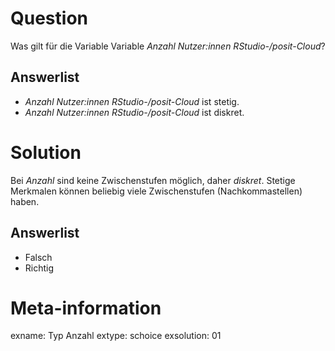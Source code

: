 Question
========

Was gilt für die Variable Variable *Anzahl Nutzer:innen RStudio-/posit-Cloud*?

Answerlist
----------
* *Anzahl Nutzer:innen RStudio-/posit-Cloud* ist stetig.
* *Anzahl Nutzer:innen RStudio-/posit-Cloud* ist diskret.


Solution
========

Bei *Anzahl* sind keine Zwischenstufen möglich, daher *diskret*.
Stetige Merkmalen können beliebig viele Zwischenstufen (Nachkommastellen) haben.

Answerlist
----------
* Falsch
* Richtig



Meta-information
================
exname: Typ Anzahl
extype: schoice
exsolution: 01